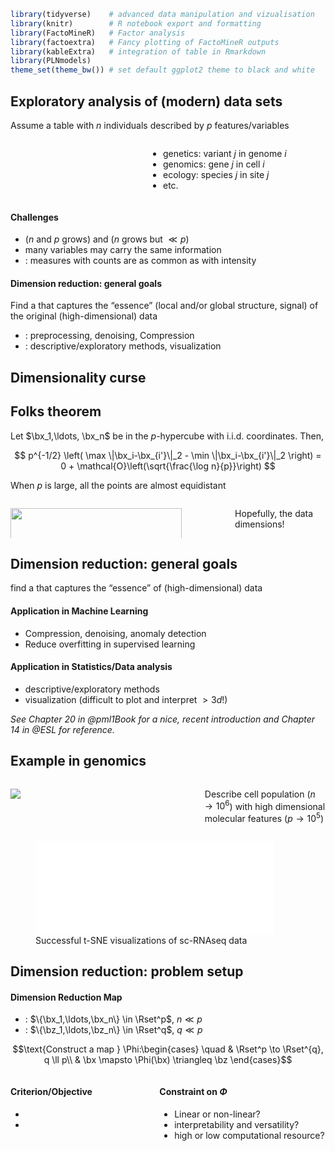 
```r
library(tidyverse)    # advanced data manipulation and vizualisation
library(knitr)        # R notebook export and formatting 
library(FactoMineR)   # Factor analysis
library(factoextra)   # Fancy plotting of FactoMineR outputs
library(kableExtra)   # integration of table in Rmarkdown
library(PLNmodels)
theme_set(theme_bw()) # set default ggplot2 theme to black and white
```

## Exploratory analysis of (modern) data sets

Assume a table with $n$ individuals described by $p$ features/variables

:::: {.columns}

::: {.column width="40%"}

\begin{footnotesize}
$$\bX_{n\times p} = \begin{array}{c|c|c|c|c|c|c} \ \ \ & \ \ \ \, & \ \ \ \, & \ \ \ \,  & \ \ \ \, & \ \ \ \, & \ \ \ \\ \hline \ & \ & \ & x_{ij}  & \ & \ & \ \\ \hline \ & \ & \ & \ & \  & \ & \ \end{array} 
$$
\end{footnotesize}

:::

::: {.column width="57%"}

  - \small genetics: variant $j$ in genome $i$
  - \small genomics: gene $j$ in cell $i$
  - \small ecology: species $j$ in site $j$
  - \small etc.

:::

::::

#### Challenges

  - \emphase{Large} ($n$ and $p$ grows) and \emphase{high dimensional} ($n$ grows but $\ll p$)
  - \emphase{Redundancy} many variables may carry the same information
  - \emphase{Discrete}: measures with counts are as common as with intensity

#### Dimension reduction: general goals

Find a \emphase{low-dimensional representation} that captures the "essence" (local and/or global structure, signal) of the original (high-dimensional) data

  - \alert{ML}: preprocessing, denoising, Compression
  - \alert{Stat.}: descriptive/exploratory methods, visualization

## Dimensionality curse

::: {#thm-folks}

## Folks theorem

Let $\bx_1,\ldots, \bx_n$ be in the $p$-hypercube with i.i.d. coordinates. Then,

$$
p^{-1/2} \left( \max \|\bx_i-\bx_{i'}\|_2 - \min \|\bx_i-\bx_{i'}\|_2 \right) = 0 + \mathcal{O}\left(\sqrt{\frac{\log n}{p}}\right)
$$

\rsa When $p$ is large, all the points are almost equidistant
:::

:::: {.columns}

::: {.column width="70%"}

![](figs/intro/distance_simu_affy.png){width="90%"}

:::

::: {.column width="30%"}

\vspace{1cm}

\rsa Hopefully, the data \emphase{are not really leaving in $p$} dimensions!

:::

::::

## Dimension reduction: general goals
  
\alert{Main objective:} find a \emphase{low-dimensional representation} that captures the "essence" of (high-dimensional) data

#### Application in Machine Learning

  \alert{Preprocessing, Regularization}

  - Compression, denoising,  anomaly detection
  - Reduce overfitting in supervised learning

#### Application in Statistics/Data analysis

\alert{Better understanding of the data}

- descriptive/exploratory methods
- visualization (difficult to plot and interpret $> 3d$!)

\bigskip

_See Chapter 20 in @pml1Book for a nice, recent introduction and Chapter 14 in @ESL for reference._

## Example in genomics

\framesubtitle{Genome-wide cell biology with single-cell RNAseq data}

:::: {.columns}

::: {.column width="60%"}

![](figs/intro/10xgenomics.png)

:::

::: {.column width="40%"}

\vspace{1cm}

\footnotesize 

Describe cell population ($n \to 10^6$) with high dimensional molecular features ($p\to 10^5$)

:::

::::

![Successful t-SNE visualizations of sc-RNAseq data](figs/intro/scRNA_tsne.pdf){width="90%"}

## Dimension reduction: problem setup {.fragile}

#### Dimension Reduction Map

  - \alert{High dimensional data} : $\{\bx_1,\ldots,\bx_n\} \in \Rset^p$, $n \ll p$
  - \alert{Low dimensional data} : $\{\bz_1,\ldots,\bz_n\} \in \Rset^q$, $q\ll p$

$$\text{Construct a map } \Phi:\begin{cases}
  \quad & \Rset^p \to \Rset^{q}, q \ll p\\
                     & \bx \mapsto \Phi(\bx) \triangleq \bz
\end{cases}$$

:::: {.columns}

::: {.column width="45%"}

\rsa \emphase{How should we design/construct $\Phi$?}

#### Criterion/Objective

  - \emphase{Reconstruction error}
  - \emphase{Relationship preservation}

:::

::: {.column width="55%"}

#### Constraint on $\Phi$

  - Linear or non-linear?
  - interpretability and versatility?
  - high or low computational resource?

:::

::::

